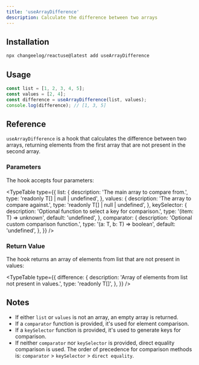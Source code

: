 ```yaml
---
title: 'useArrayDifference'
description: Calculate the difference between two arrays
---
```


<Demo name="useArrayDifference" category="Array" />

## Installation

```bash
npx changeelog/reactuse@latest add useArrayDifference
```

## Usage

```ts
const list = [1, 2, 3, 4, 5];
const values = [2, 4];
const difference = useArrayDifference(list, values);
console.log(difference); // [1, 3, 5]
```

## Reference

`useArrayDifference` is a hook that calculates the difference between two arrays, returning elements from the first array that are not present in the second array.

### Parameters

The hook accepts four parameters:

<TypeTable
  type={{
    list: {
      description: 'The main array to compare from.',
      type: 'readonly T[] | null | undefined',
    },
    values: {
      description: 'The array to compare against.',
      type: 'readonly T[] | null | undefined',
    },
    keySelector: {
      description: 'Optional function to select a key for comparison.',
      type: '(item: T) => unknown',
      default: 'undefined',
    },
    comparator: {
      description: 'Optional custom comparison function.',
      type: '(a: T, b: T) => boolean',
      default: 'undefined',
    },
  }}
/>

### Return Value

The hook returns an array of elements from list that are not present in values:

<TypeTable
  type={{
    difference: {
      description: 'Array of elements from list not present in values.',
      type: 'readonly T[]',
    },
  }}
/>

## Notes

- If either `list` or `values` is not an array, an empty array is returned.
- If a `comparator` function is provided, it's used for element comparison.
- If a `keySelector` function is provided, it's used to generate keys for comparison.
- If neither `comparator` nor `keySelector` is provided, direct equality comparison is used.
  The order of precedence for comparison methods is: `comparator` > `keySelector` > `direct equality`.

